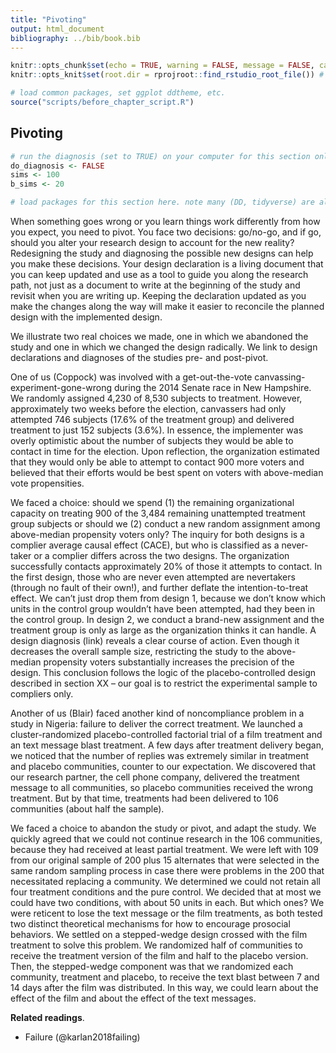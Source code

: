 ```yaml
---
title: "Pivoting"
output: html_document
bibliography: ../bib/book.bib 
---
```


<!-- note do_bookdown is set in index.rmd, so we know if you're running just this .Rmd or compiling the book-->
```r
knitr::opts_chunk$set(echo = TRUE, warning = FALSE, message = FALSE, cache = FALSE)
knitr::opts_knit$set(root.dir = rprojroot::find_rstudio_root_file()) # files are all relative to RStudio project home
```

```r
# load common packages, set ggplot ddtheme, etc.
source("scripts/before_chapter_script.R")
```

<!-- start post here, do not edit above -->

## Pivoting

<!-- make sure to rename the section title below -->

```r
# run the diagnosis (set to TRUE) on your computer for this section only before pushing to Github. no diagnosis will ever take place on github.
do_diagnosis <- FALSE
sims <- 100
b_sims <- 20
```

```r
# load packages for this section here. note many (DD, tidyverse) are already available, see scripts/package-list.R
```

When something goes wrong or you learn things work differently from how you expect, you need to pivot. You face two decisions: go/no-go, and if go, should you alter your research design to account for the new reality? Redesigning the study and diagnosing the possible new designs can help you make these decisions. Your design declaration is a living document that you can keep updated and use as a tool to guide you along the research path, not just as a document to write at the beginning of the study and revisit when you are writing up. Keeping the declaration updated as you make the changes along the way will make it easier to reconcile the planned design with the implemented design.

We illustrate two real choices we made, one in which we abandoned the study and one in which we changed the design radically. We link to design declarations and diagnoses of the studies pre- and post-pivot.

One of us (Coppock) was involved with a get-out-the-vote canvassing-experiment-gone-wrong during the 2014 Senate race in New Hampshire. We randomly assigned 4,230 of 8,530 subjects to treatment. However, approximately two weeks before the election, canvassers had only attempted 746 subjects (17.6\% of the treatment group) and delivered treatment to just 152 subjects (3.6\%). In essence, the implementer was overly optimistic about the number of subjects they would be able to contact in time for the election. Upon reflection, the organization estimated that they would only be able to attempt to contact 900 more voters and believed that their efforts would be best spent on voters with above-median vote propensities.

We faced a choice: should we spend (1) the remaining organizational capacity on treating 900 of the 3,484 remaining unattempted treatment group subjects or should we (2) conduct a new random assignment among above-median propensity voters only? The inquiry for both designs is a complier average causal effect (CACE), but who is classified as a never-taker or a complier differs across the two designs. The organization successfully contacts approximately 20\% of those it attempts to contact. In the first design, those who are never even attempted are nevertakers (through no fault of their own!), and further deflate the intention-to-treat effect. We can't just drop them from design 1, because we don't know which units in the control group wouldn't have been attempted, had they been in the control group. In design 2, we conduct a brand-new assignment and the treatment group is only as large as the organization thinks it can handle. A design diagnosis (link) reveals a clear course of action. Even though it decreases the overall sample size, restricting the study to the above-median propensity voters substantially increases the precision of the design. This conclusion follows the logic of the placebo-controlled design described in section XX -- our goal is to restrict the experimental sample to compliers only. 

Another of us (Blair) faced another kind of noncompliance problem in a study in Nigeria: failure to deliver the correct treatment. We launched a cluster-randomized placebo-controlled factorial trial of a film treatment and an text message blast treatment. A few days after treatment delivery began, we noticed that the number of replies was extremely similar in treatment and placebo communities, counter to our expectation. We discovered that our research partner, the cell phone company, delivered the treatment message to all communities, so placebo communities received the wrong treatment. But by that time, treatments had been delivered to 106 communities (about half the sample). 

We faced a choice to abandon the study or pivot, and adapt the study. We quickly agreed that we could not continue research in the 106 communities, because they had received at least partial treatment. We were left with 109 from our original sample of 200 plus 15 alternates that were selected in the same random sampling process in case there were problems in the 200 that necessitated replacing a community. We determined we could not retain all four treatment conditions and the pure control. We decided that at most we could have two conditions, with about 50 units in each. But which ones? We were reticent to lose the text message or the film treatments, as both tested two distinct theoretical mechanisms for how to encourage prosocial behaviors. We settled on a stepped-wedge design crossed with the film treatment to solve this problem. We randomized half of communities to receive the treatment version of the film and half to the placebo version. Then, the stepped-wedge component was that we randomized each community, treatment and placebo, to receive the text blast between 7 and 14 days after the film was distributed. In this way, we could learn about the effect of the film and about the effect of the text messages. 



**Related readings**.

- Failure (@karlan2018failing)




<!-- outline: -->
<!-- -- use your MIDA to figure out how to implement -->
<!-- -- redesign as you go when you haven't gotten specific enough -->
<!-- -- consider the whole design -- ex ante declared, then changed -- and what *could have happened*, which may be known to you ex ante (there could or could not be attrition) or unknown (you learn during implementation that there are some kinds of units that won't comply, so you need to think not just about which ones did or did not comply but which ones *could* have). the whole process is a function of your interventions in the world (treatment or measurement), so write down the whole process and potential outcomes to understand what you can and cannot learn. -->
<!-- -- use your MIDA to help you *make* logistical choices, help it prevent you from making bad decisions and use as tool to communicate with partners and implementers about why you do or do not wnat to make different changes (or BETTER evaluate tradeoffs in those decisions) -->

<!-- idea bin: -->
<!-- -- MIDA is a roadmap for how to implement the study -->
<!-- -- when there is a part not specified, redesign to specify and diagnose again -->

<!-- -- lots of choices you make after you start, because it was not clear what decisions would have to be made ex ante: how to make these choices? (redesign and diagnose!).  -->
<!-- -- often randomization procedure will have to take into account specifities of the number of units (odd numbers), blocks with differing numbers of units, cluster of varying sizes, etc. that require revising D -->
<!-- -- unexpected constraints come in that affect D, and may require changes to D but also A. redesign. -->
<!-- -- how to make decisions about unexpected changes when things going wrong? (even if you don't have a PAP). often want to create multiple variants of the design incorporating what went wrong. common example: unexpected noncompliance or unexpectedly high rates of attrition. may want to change analysis plan, and register it, so can use redesign to develop that new plan. but also may discover diagnosands are not good enough, so may want to change data strategy midstream to mitigate these problems. -->
<!-- -- what to do when you run out of money or feasibility of sample size or other aspects of D becomes clear. redesign mountain subject to new cost constraints. -->
<!-- -- make go-no go decisions about whether to continue -->
<!-- -- how to know if your inquiry is no longer answerable -->
<!-- -- updating your PAP -->

<!-- -- assessing what you can learn based on the implementation challenges: these are potential outcomes, i.e. could be affected by treatment, so are often informative about what we can learn about the original research question -->

<!-- -- often need to convince partners to not change plans -- MIDA can be a tool for helping assess tradeoffs in learning and doing -->

<!-- -- Projects that succeed have direct researcher invovlement. Outsourcing too much of the design can lead to big troubles. -->






<!-- We tested distributing the treatment film that encouraged reporting corruption in half of communities and a placebo version with the same content but for the reporting corruption. We crossed this with sending a treatment message to half of communities and a placebo message to the other half. In addition, we had a 40-community pure control group with no treatments to assess whether there was an effect of the placebo condition.  -->

<!-- Though our hypotheses might have been wrong, this led us to investigate whether the right treatment was being delivered. It was not.   -->

<!-- We could not switch regions in Nigeria, because we produced a feature-length film in the specific region where the study took place and the text message treatment was tied to the film. Moreover, we had already developed and piloted a measurement strategy in the regional dialect of Pidgin English. The first choice, then, was whether to redraw a sample of communities from the region or to work within the subset of our sample where the treatments had not yet been rolled out. If we worked in that subset, we could no longer use our sampling design to draw conclusions about the population average effect for communities in the region. We did not randomize the order in which communities received the treatment for cost reasons: rural sample communities were far-flung and hard to reach across rivers and off-road travel. We attempted to construct model-based weights based on the process our data collection team took in ordering the communities, but we were not confident they exactly represented the process. We then could redraw a sample, which would include some communities that were treated and rely on the experimental property of balance in expectation or block on past randomization in our randomization scheme to avoid imbalances in past treatment status. However, we worried that there could be an interaction effect of the treatment with past treatment status that could introduce bias into our estimates. Given the sampling procedure we chose -- a restricted random sample that identified communities separated in distance to avoid geographic-based spillovers -- a resample would produce a high proportion of previously treated communities (see map). As a result, we chose to focus on designs within the 109 communities that had not yet been treated. -->

<!-- But what randomization procedure and which treatments within those 109?  -->

<!-- Our final decision was whether to continue. We decided that we had sufficient statistical power for the effect of the film treatment and for the effect of the text message treatment with the new design. And we decided that although we had hoped to produce estimates that directly estimated the population average effect in communities in the region, that we did not expect large heterogeneity in effects across different types of communities so the bias from focusing on the 109 communities that differ from a random sample was not a first order concern.  -->


<!-- Nollywood -->
<!-- - 215 cellphone towers randomly sampled from the universe in four states in Southeastern Nigeria; restricted sampling procedure to prevent samples with proximate towers to reduce the risk of geographic spillovers. randomization design was five conditions: two-by-two factorial treat vs placebo film X treat vs placebo SMS plus pure control with measurement cluster randomized at the tower level.  -->
<!-- - learned as data collection began that the SMS treatment had been misallocated, and the treatment SMS was sent to all conditions accidentally by our partner. over one hundred of the sampled towers were treated. 109 towers were untreated.  -->
<!-- - three dimensions of choice: continue or abandon; resample and randomize; retain or reduce number of treatments -->
<!-- - constraints: treatment was out there in many places and had been text message blasted to every subscriber of the major phone company in the area; the film was produced for this region and filmed in the region, so we could not switch areas with the film treatment. (the whole measurement strategy was region-specific too, in its choice of language and pretesting.) -->
<!-- - ultimate choice: step-wedge design for the SMS crossed with two arm trial of the film.  -->

<!-- # ```{r, eval = FALSE} -->
<!-- # design <- -->
<!-- #   declare_model(N = 744, -->
<!-- #                      U = rnorm(N), -->
<!-- #                      potential_outcomes(Y ~ 0.1 * Z + U, conditions = list( -->
<!-- #                        Z = c( -->
<!-- #                          "backups", -->
<!-- #                          "pure_control", -->
<!-- #                          "film_placebo_text_placebo", -->
<!-- #                          "film_placebo_text_treat", -->
<!-- #                          "film_treat_text_placebo", -->
<!-- #                          "film_treat_text_treat" -->
<!-- #                        ) -->
<!-- #                      ))) + -->
<!-- #   declare_inquiry(ATE = mean(Y_Z_1 - Y_Z_0)) + -->
<!-- #   declare_sampling(n = 215) + -->
<!-- #   declare_assignment(Z = complete_ra( -->
<!-- #     N, -->
<!-- #     m_each = c(15, 40, 40, 40, 40, 40), -->
<!-- #     conditions = c( -->
<!-- #       "backups", -->
<!-- #       "pure_control", -->
<!-- #       "film_placebo_text_placebo", -->
<!-- #       "film_placebo_text_treat", -->
<!-- #       "film_treat_text_placebo", -->
<!-- #       "film_treat_text_treat" -->
<!-- #     ) -->
<!-- #   ), handler = fabricate) + -->
<!-- #   declare_measurement(Y = reveal_outcomes(Y ~ Z)) + -->
<!-- #   declare_estimator(Y ~ Z, model = lm_robust) -->
<!-- #  -->
<!-- # draw_data(design) -->
<!-- #    -->
<!-- # ``` -->
<!-- #  -->
<!-- # ```{r, eval = FALSE} -->
<!-- # design <- -->
<!-- #   declare_model( -->
<!-- #     towers = add_level( -->
<!-- #       N = 744, -->
<!-- #       U_tower = rnorm(N) -->
<!-- #     ), -->
<!-- #     citizens = add_level( -->
<!-- #       N = 14, -->
<!-- #       U = rnorm(N), -->
<!-- #       potential_outcomes(Y ~ 0.1 * Z + U + U_tower) -->
<!-- #     ) -->
<!-- #   ) +  -->
<!-- #   declare_sampling(clusters = towers) +  -->
<!-- #   declare_sampling(n = 109, order_by = U_tower, handler = slice_max) +  -->
<!-- #   declare_inquiry(ATE = mean(Y_Z_1 - Y_Z_0)) +  -->
<!-- #   declare_assignment(Z_film = cluster_ra(N, clusters = towers, prob = 0.5), handler = fabricate) +  -->
<!-- #   declare_assignment(Z_sms = cluster_ra(N, clusters = towers, conditions = 7:14), handler = fabricate) +  -->
<!-- #   declare_measurement(Y = reveal_outcomes(Y ~ Z)) +  -->
<!-- #   declare_estimator(Y ~ Z, clusters = towers, model = lm_robust) -->
<!-- #  -->
<!-- # draw_data(design) -->
<!-- # ``` -->


